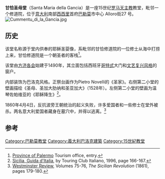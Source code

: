 '''甘恰圣母堂'''（Santa Maria della Gancia）是一座15世纪[[罗马天主教|罗马天主教]]教堂，毗邻一个修道院，位于[[意大利|意大利]]南部[[西西里|西西里]]首府[[巴勒莫|巴勒莫]]市中心 Alloro街27 号。
[[File:Cummentu_di_la_Gancia.jpg|thumb]]

==历史==
该堂名称源于堂内供奉的耶稣圣婴像，系毗邻的甘恰修道院的一位修士从海中打捞上来，甘恰修道院是一个朝圣者的客栈<ref>[http://www.provincia.palermo.it/turismo/tesori_d_arte/00007710_Chiesa_della_Gancia_.html Province of Palermo] {{Wayback|url=http://www.provincia.palermo.it/turismo/tesori_d_arte/00007710_Chiesa_della_Gancia_.html |date=20150924082624 }} Tourism office, entry.</ref>。

该堂由[[方济各会|方济各会]]始建于1490年，其立面包括西班牙[[哥特式|哥特式]]大门和[[文艺复兴建筑|文艺复兴风格]]的窗户。

内部装饰为巴洛克风格。正祭台画作为Pietro Novelli的《圣家》。右侧第二小堂的壁画描绘《圣母、圣加大肋纳和圣亚加大》（1528年）。左侧第二小堂的壁画为温琴佐帕维亚的《耶稣降生》<ref>[http://books.google.com/books?id=VPrcsf4BsAIC Sicilia, Guida d'Italia], by Touring Club Italiano, 1996, page 166-167.</ref>。

1860年4月4日，反抗波旁王朝统治的起义失败，许多爱国者和一些修士在堂外被杀。两名意大利爱国者藏身在墓穴中，并得以逃离。<ref>[http://books.google.com/books?id=GngeAQAAMAAJ Westminster Review], Volumes 75-76, ''The Sicilian Revolution'' (1861), pages 179-180.</ref>

==参考==
{{reflist}}
{{coord|38.1164|13.3706|type:landmark_region:IT|display=title}}

[[Category:巴勒莫教堂|Category:巴勒莫教堂]]
[[Category:義大利巴洛克建築|Category:義大利巴洛克建築]]
[[Category:15世紀教堂|Category:15世紀教堂]]